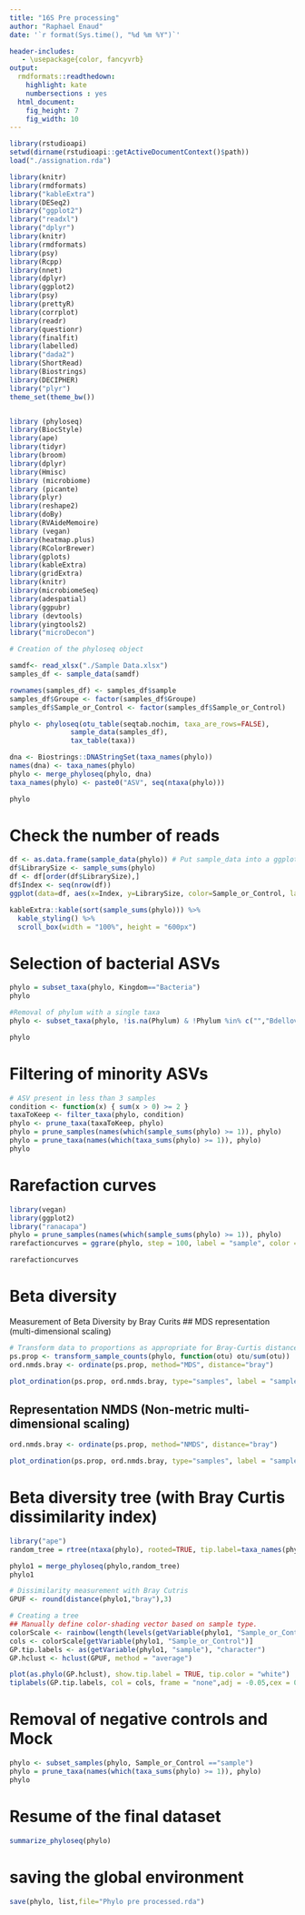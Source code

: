 ---
title: "16S Pre processing"
author: "Raphael Enaud"
date: '`r format(Sys.time(), "%d %m %Y")`'

header-includes:
   - \usepackage{color, fancyvrb}
output:
  rmdformats::readthedown:
    highlight: kate
    numbersections : yes    
  html_document: 
    fig_height: 7
    fig_width: 10
---


```{r knitrinit, include=FALSE, warning=FALSE, message=FALSE, cache=FALSE}

library(rstudioapi)   
setwd(dirname(rstudioapi::getActiveDocumentContext()$path))
load("./assignation.rda")

library(knitr)
library(rmdformats)
library("kableExtra")
library(DESeq2)
library("ggplot2")     
library("readxl")       
library("dplyr")      
library(knitr)
library(rmdformats)
library(psy)
library(Rcpp)
library(nnet)
library(dplyr)
library(ggplot2)
library(psy)
library(prettyR)
library(corrplot)
library(readr)
library(questionr)
library(finalfit)
library(labelled)
library("dada2")
library(ShortRead)
library(Biostrings)
library(DECIPHER)
library("plyr")
theme_set(theme_bw())


library (phyloseq)
library(BiocStyle)
library(ape)
library(tidyr)
library(broom)
library(dplyr)
library(Hmisc)
library (microbiome)
library (picante)
library(plyr)
library(reshape2)
library(doBy)
library(RVAideMemoire)
library (vegan)
library(heatmap.plus)
library(RColorBrewer)
library(gplots)
library(kableExtra)
library(gridExtra)
library(knitr)
library(microbiomeSeq)
library(adespatial)
library(ggpubr)
library (devtools)
library(yingtools2)
library("microDecon")

```


```{r, include=FALSE}

# Creation of the phyloseq object

samdf<- read_xlsx("./Sample Data.xlsx")
samples_df <- sample_data(samdf)

rownames(samples_df) <- samples_df$sample
samples_df$Groupe <- factor(samples_df$Groupe)
samples_df$Sample_or_Control <- factor(samples_df$Sample_or_Control)

phylo <- phyloseq(otu_table(seqtab.nochim, taxa_are_rows=FALSE), 
               sample_data(samples_df), 
               tax_table(taxa))

dna <- Biostrings::DNAStringSet(taxa_names(phylo))
names(dna) <- taxa_names(phylo)
phylo <- merge_phyloseq(phylo, dna)
taxa_names(phylo) <- paste0("ASV", seq(ntaxa(phylo)))

phylo
```

# Check the number of reads

```{r, echo=FALSE}
df <- as.data.frame(sample_data(phylo)) # Put sample_data into a ggplot-friendly data.frame
df$LibrarySize <- sample_sums(phylo)
df <- df[order(df$LibrarySize),]
df$Index <- seq(nrow(df))
ggplot(data=df, aes(x=Index, y=LibrarySize, color=Sample_or_Control, label = sample)) + geom_point()

kableExtra::kable(sort(sample_sums(phylo))) %>%
  kable_styling() %>%
  scroll_box(width = "100%", height = "600px")
```

# Selection of bacterial ASVs
```{r, echo=FALSE}
phylo = subset_taxa(phylo, Kingdom=="Bacteria")
phylo

#Removal of phylum with a single taxa
phylo <- subset_taxa(phylo, !is.na(Phylum) & !Phylum %in% c("","Bdellovibrionota","Chloroflexi","Deinococcota","<NA>","NA"))

phylo
```



# Filtering of minority ASVs

```{r, echo=FALSE}

# ASV present in less than 3 samples
condition <- function(x) { sum(x > 0) >= 2 }
taxaToKeep <- filter_taxa(phylo, condition)
phylo <- prune_taxa(taxaToKeep, phylo)
phylo = prune_samples(names(which(sample_sums(phylo) >= 1)), phylo) 
phylo = prune_taxa(names(which(taxa_sums(phylo) >= 1)), phylo)
phylo

``` 


# Rarefaction curves
```{r, include=FALSE, warning=FALSE, message=FALSE, cache=FALSE, fig.width = 10, fig.height= 10}

library(vegan)
library(ggplot2)
library("ranacapa")
phylo = prune_samples(names(which(sample_sums(phylo) >= 1)), phylo) 
rarefactioncurves = ggrare(phylo, step = 100, label = "sample", color = "Sample_or_Control",se = FALSE)
```

```{r, echo=FALSE, warning=FALSE, message=FALSE, cache=FALSE, fig.width = 10, fig.height= 10}
rarefactioncurves 
```



# Beta diversity

Measurement of Beta Diversity by Bray Curits
## MDS representation (multi-dimensional scaling)

```{r, include=FALSE, warning=FALSE, message=FALSE, cache=FALSE, fig.width = 10, fig.height= 10}

# Transform data to proportions as appropriate for Bray-Curtis distances
ps.prop <- transform_sample_counts(phylo, function(otu) otu/sum(otu))
ord.nmds.bray <- ordinate(ps.prop, method="MDS", distance="bray")

```
```{r, echo=FALSE, warning=FALSE, message=FALSE, cache=FALSE, fig.width = 10, fig.height= 10}
plot_ordination(ps.prop, ord.nmds.bray, type="samples", label = "sample", color = "Sample_or_Control", title="MDS")

```


## Representation NMDS (Non-metric multi-dimensional scaling)
```{r, include=FALSE, warning=FALSE, message=FALSE, cache=FALSE, fig.width = 10, fig.height= 10}
ord.nmds.bray <- ordinate(ps.prop, method="NMDS", distance="bray")

```
```{r, echo=FALSE, warning=FALSE, message=FALSE, cache=FALSE, fig.width = 10, fig.height= 10}
plot_ordination(ps.prop, ord.nmds.bray, type="samples", label = "sample", color = "Sample_or_Control",title="NMDS")

```


# Beta diversity tree (with Bray Curtis dissimilarity index)
```{r, include=FALSE, warning=FALSE, message=FALSE, cache=FALSE}
library("ape")
random_tree = rtree(ntaxa(phylo), rooted=TRUE, tip.label=taxa_names(phylo))

phylo1 = merge_phyloseq(phylo,random_tree)
phylo1

# Dissimilarity measurement with Bray Cutris
GPUF <- round(distance(phylo1,"bray"),3)
```


```{r, echo=FALSE, warning=FALSE, message=FALSE, cache=FALSE, fig.width = 7, fig.height= 26}

# Creating a tree 
## Manually define color-shading vector based on sample type.
colorScale <- rainbow(length(levels(getVariable(phylo1, "Sample_or_Control"))))
cols <- colorScale[getVariable(phylo1, "Sample_or_Control")]
GP.tip.labels <- as(getVariable(phylo1, "sample"), "character")
GP.hclust <- hclust(GPUF, method = "average")

plot(as.phylo(GP.hclust), show.tip.label = TRUE, tip.color = "white")
tiplabels(GP.tip.labels, col = cols, frame = "none",adj = -0.05,cex = 0.7)
```




# Removal of negative controls and Mock

```{r, echo=FALSE, warning=FALSE, message=FALSE, cache=FALSE}
phylo <- subset_samples(phylo, Sample_or_Control =="sample")
phylo = prune_taxa(names(which(taxa_sums(phylo) >= 1)), phylo)
phylo

```
 
 

# Resume of the final dataset

```{r, echo=FALSE, warning=FALSE, message=FALSE, cache=FALSE}
summarize_phyloseq(phylo)
```
 
# saving the global environment

```{r, echo=FALSE, warning=FALSE, message=FALSE, cache=FALSE}
save(phylo, list,file="Phylo pre processed.rda")
```
